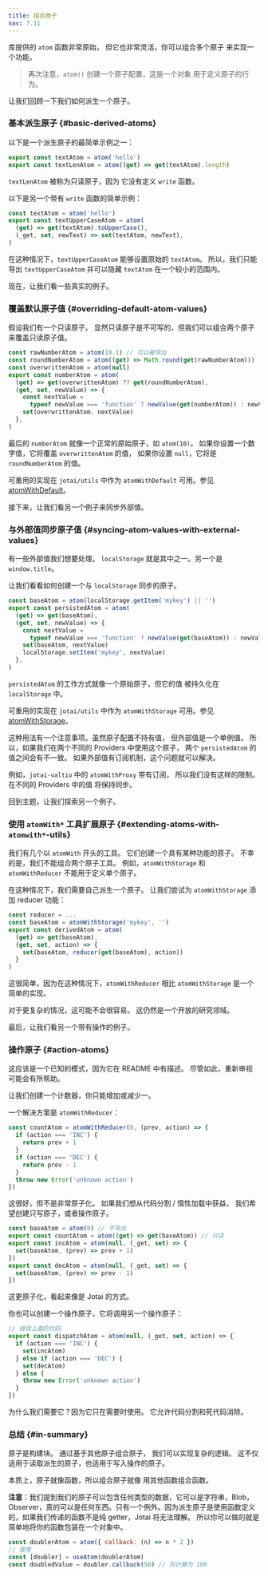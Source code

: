 ```yaml
---
title: 组合原子
nav: 7.11
---
```


库提供的 `atom` 函数非常原始，
但它也非常灵活，你可以组合多个原子
来实现一个功能。

> 再次注意，`atom()` 创建一个原子配置，这是一个对象
> 用于定义原子的行为。

让我们回顾一下我们如何派生一个原子。

### 基本派生原子 {#basic-derived-atoms}

以下是一个派生原子的最简单示例之一：

```js
export const textAtom = atom('hello')
export const textLenAtom = atom((get) => get(textAtom).length)
```

`textLenAtom` 被称为只读原子，因为
它没有定义 `write` 函数。

以下是另一个带有 `write` 函数的简单示例：

```js
const textAtom = atom('hello')
export const textUpperCaseAtom = atom(
  (get) => get(textAtom).toUpperCase(),
  (_get, set, newText) => set(textAtom, newText),
)
```

在这种情况下，`textUpperCaseAtom` 能够设置原始的 `textAtom`。
所以，我们只能导出 `textUpperCaseAtom` 并可以隐藏
`textAtom` 在一个较小的范围内。

现在，让我们看一些真实的例子。

### 覆盖默认原子值 {#overriding-default-atom-values}

假设我们有一个只读原子。
显然只读原子是不可写的，但我们可以组合两个原子
来覆盖只读原子值。

```js
const rawNumberAtom = atom(10.1) // 可以被导出
const roundNumberAtom = atom((get) => Math.round(get(rawNumberAtom)))
const overwrittenAtom = atom(null)
export const numberAtom = atom(
  (get) => get(overwrittenAtom) ?? get(roundNumberAtom),
  (get, set, newValue) => {
    const nextValue =
      typeof newValue === 'function' ? newValue(get(numberAtom)) : newValue
    set(overwrittenAtom, nextValue)
  },
)
```

最后的 `numberAtom` 就像一个正常的原始原子，如 `atom(10)`。
如果你设置一个数字值，它将覆盖 `overwrittenAtom` 的值，
如果你设置 `null`，它将是 `roundNumberAtom` 的值。

可重用的实现在 `jotai/utils` 中作为 `atomWithDefault` 可用。参见 [atomWithDefault](../utilities/resettable.mdx)。

接下来，让我们看另一个例子来同步外部值。

### 与外部值同步原子值 {#syncing-atom-values-with-external-values}

有一些外部值我们想要处理。
`localStorage` 就是其中之一。另一个是 `window.title`。

让我们看看如何创建一个与 `localStorage` 同步的原子。

```js
const baseAtom = atom(localStorage.getItem('mykey') || '')
export const persistedAtom = atom(
  (get) => get(baseAtom),
  (get, set, newValue) => {
    const nextValue =
      typeof newValue === 'function' ? newValue(get(baseAtom)) : newValue
    set(baseAtom, nextValue)
    localStorage.setItem('mykey', nextValue)
  },
)
```

`persistedAtom` 的工作方式就像一个原始原子，但它的值
被持久化在 `localStorage` 中。

可重用的实现在 `jotai/utils` 中作为 `atomWithStorage` 可用。参见 [atomWithStorage](../utilities/storage.mdx)。

这种用法有一个注意事项。虽然原子配置不持有值，
但外部值是一个单例值。
所以，如果我们在两个不同的 Providers 中使用这个原子，
两个 `persistedAtom` 的值之间会有不一致。
如果外部值有订阅机制，这个问题就可以解决。

例如，`jotai-valtio` 中的 `atomWithProxy` 带有订阅，
所以我们没有这样的限制。在不同的 Providers 中的值
将保持同步。

回到主题，让我们探索另一个例子。

### 使用 `atomWith*` 工具扩展原子 {#extending-atoms-with-`atomwith*`-utils}

我们有几个以 `atomWith` 开头的工具。
它们创建一个具有某种功能的原子。
不幸的是，我们不能组合两个原子工具。
例如，`atomWithStorage` 和 `atomWithReducer`
不能用于定义单个原子。

在这种情况下，我们需要自己派生一个原子。
让我们尝试为 `atomWithStorage` 添加 reducer 功能：

```js
const reducer = ...
const baseAtom = atomWithStorage('mykey', '')
export const derivedAtom = atom(
  (get) => get(baseAtom),
  (get, set, action) => {
    set(baseAtom, reducer(get(baseAtom), action))
  }
)
```

这很简单，因为在这种情况下，`atomWithReducer`
相比 `atomWithStorage` 是一个简单的实现。

对于更复杂的情况，这可能不会很容易。
这仍然是一个开放的研究领域。

最后，让我们看另一个带有操作的例子。

### 操作原子 {#action-atoms}

这应该是一个已知的模式，因为它在 README 中有描述。
尽管如此，重新审视可能会有所帮助。

让我们创建一个计数器，你只能增加或减少一。

一个解决方案是 `atomWithReducer`：

```js
const countAtom = atomWithReducer(0, (prev, action) => {
  if (action === 'INC') {
    return prev + 1
  }
  if (action === 'DEC') {
    return prev - 1
  }
  throw new Error('unknown action')
})
```

这很好，但不是非常原子化。
如果我们想从代码分割 / 惰性加载中获益，
我们希望创建只写原子，或者操作原子。

```js
const baseAtom = atom(0) // 不导出
export const countAtom = atom((get) => get(baseAtom)) // 只读
export const incAtom = atom(null, (_get, set) => {
  set(baseAtom, (prev) => prev + 1)
})
export const decAtom = atom(null, (_get, set) => {
  set(baseAtom, (prev) => prev - 1)
})
```

这更原子化，看起来像是 Jotai 的方式。

你也可以创建一个操作原子，它将调用另一个操作原子：

```js
// 继续上面的代码
export const dispatchAtom = atom(null, (_get, set, action) => {
  if (action === 'INC') {
    set(incAtom)
  } else if (action === 'DEC') {
    set(decAtom)
  } else {
    throw new Error('unknown action')
  }
})
```

为什么我们需要它？因为它只在需要时使用。
它允许代码分割和死代码消除。

### 总结 {#in-summary}

原子是构建块。
通过基于其他原子组合原子，
我们可以实现复杂的逻辑。
这不仅适用于读取派生的原子，也适用于写入操作的原子。

本质上，原子就像函数，所以组合原子就像
用其他函数组合函数。

**注意**：我们提到我们的原子可以包含任何类型的数据，它可以是字符串，Blob，Observer，真的可以是任何东西。只有一个例外。因为派生原子是使用函数定义的，如果我们传递的函数不是纯 getter，Jotai 将无法理解。
所以你可以做的就是简单地将你的函数包装在一个对象中。

```js
const doublerAtom = atom({ callback: (n) => n * 2 })
// 使用
const [doubler] = useAtom(doublerAtom)
const doubledValue = doubler.callback(50) // 将计算为 100
```
